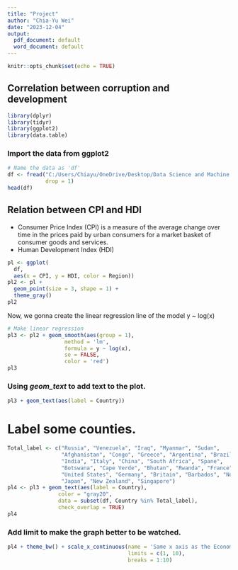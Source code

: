 ---
title: "Project"
author: "Chia-Yu Wei"
date: "2023-12-04"
output:
  pdf_document: default
  word_document: default
---

```{r setup, include=FALSE}
knitr::opts_chunk$set(echo = TRUE)
```

## Correlation between corruption and development
```{r}
library(dplyr)
library(tidyr)
library(ggplot2)
library(data.table)
```

### Import the data from ggplot2
```{r}
# Name the data as 'df'
df <- fread("C:/Users/Chiayu/OneDrive/Desktop/Data Science and Machine Learning Bootcamp with R/Project/Economist_Assignment_Data.csv",
            drop = 1)
head(df)
```

## Relation between CPI and HDI
- Consumer Price Index (CPI) is a measure of the average change over time in the prices paid by urban consumers for a market basket of consumer goods and services.
- Human Development Index (HDI) 

```{r}
pl <- ggplot(
  df,
  aes(x = CPI, y = HDI, color = Region))
pl2 <- pl +
  geom_point(size = 3, shape = 1) + 
  theme_gray()
pl2
```

Now, we gonna create the linear regression line of the model y ~ log(x)
```{r}
# Make linear regression
pl3 <- pl2 + geom_smooth(aes(group = 1),
                  method = 'lm', 
                  formula = y ~ log(x),
                  se = FALSE,
                  color = 'red')
pl3
```

### Using *geom_text* to add text to the plot.
```{r}
pl3 + geom_text(aes(label = Country))
```

# Label some counties.
```{r}
Total_label <- c("Russia", "Venezuela", "Iraq", "Myanmar", "Sudan",
                 "Afghanistan", "Congo", "Greece", "Argentina", "Brazil",
                 "India", "Italy", "China", "South Africa", "Spane",
                 "Botswana", "Cape Verde", "Bhutan", "Rwanda", "France",
                 "United States", "Germany", "Britain", "Barbados", "Norway",
                 "Japan", "New Zealand", "Singapore")
pl4 <- pl3 + geom_text(aes(label = Country),
                color = "gray20",
                data = subset(df, Country %in% Total_label),
                check_overlap = TRUE)
pl4
```
### Add limit to make the graph better to be watched.
```{r}
pl4 + theme_bw() + scale_x_continuous(name = 'Same x axis as the Economist Plot',
                                      limits = c(1, 10),
                                      breaks = 1:10)
```